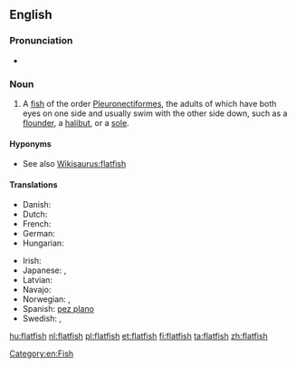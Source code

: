 {{wikipedia}}
==English==

===Pronunciation===
* {{audio|en-us-flatfish.ogg|Audio (US)}}

===Noun===
{{en-noun|flatfish|pl2=flatfishes}}

# A [[fish]] of the order [[Pleuronectiformes]], the adults of which have both eyes on one side and usually swim with the other side down, such as a [[flounder]], a [[halibut]], or a [[sole]].

====Hyponyms====
* See also [[Wikisaurus:flatfish]]

====Translations====
{{trans-top|fish}}
* Danish: {{t|da|fladfisk|c}}
* Dutch: {{t+|nl|platvis|m}}
* French: {{t+|fr|poisson plat|m}}
* German: {{t+|de|Plattfisch|m}}
* Hungarian: {{t+|hu|lepényhal}}
{{trans-mid}}
* Irish: {{t-|ga|leadhbóg|f|xs=Irish}}
* Japanese: {{t+|ja|鰈}}, {{t-|ja|カレイ|tr=karei}}
* Latvian: {{t|lv|plekste|f}}
* Navajo: {{tø|nv|łóóʼtʼą́hí}}
* Norwegian: {{t|no|flatfisk|m}}, {{t|no|flyndrefisk|m}}
* Spanish: [[pez plano]] {{m}}
* Swedish: {{t|sv|plattfisk}}, {{t|sv|flundra|c}}
{{trans-bottom}}

[[Category:en:Fish]]

[[hu:flatfish]]
[[nl:flatfish]]
[[pl:flatfish]]
[[et:flatfish]]
[[fi:flatfish]]
[[ta:flatfish]]
[[zh:flatfish]]